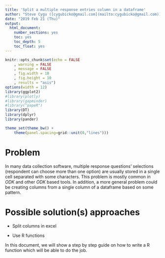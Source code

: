 ```yaml
---
title: 'Split a multiple response entries column in a dataframe'
author: "Steve Cygu ([cygubicko@gmail.com](mailto:cygubicko@gmail.com))"
date: "2019 Feb 21 (Thu)"
output:
  html_document:
    number_sections: yes
    toc: yes
    toc_depth: 5
    toc_float: yes
---
```


```r
knitr::opts_chunk$set(echo = FALSE
	, warning = FALSE
	, message = FALSE
	, fig.width = 10
	, fig.height = 10
	, results = "asis")
options(width = 12)
library(ggplot2)
#library(plotly)
#library(gapminder)
#library("papeR")
library(DT)
library(dplyr)
library(pander)

theme_set(theme_bw() +
	theme(panel.spacing=grid::unit(0,"lines")))
```

# Problem

In many data collection software, multiple response questions' selections (respondent can choose more than one option) are usually stored in a single cell separated with some characters. This problem is mostly common in _ODK_ and other _ODK_ based tools. In addition, a more general problem could be creating columns from a single column of a dataframe based on some pattern.

# Possible solution(s) approaches

* Split columns in excel

* Use R functions

In this document, we will show a step by step guide on how to write a R function which will be able to do the job.

